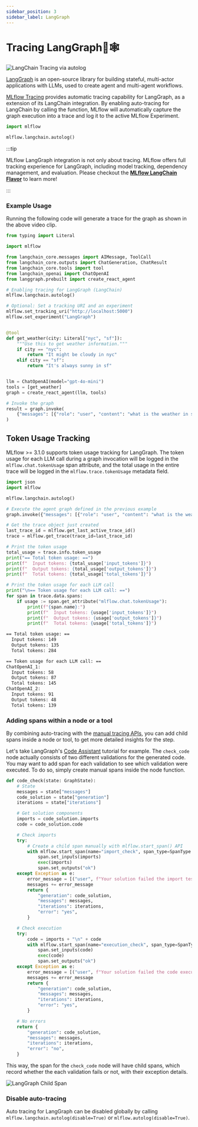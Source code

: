 ```yaml
---
sidebar_position: 3
sidebar_label: LangGraph
---
```



# Tracing LangGraph🦜🕸️

![LangChain Tracing via autolog](/images/llms/tracing/langgraph-tracing.gif)

[LangGraph](https://www.langchain.com/langgraph) is an open-source library for building stateful, multi-actor applications with LLMs, used to create agent and multi-agent workflows.

[MLflow Tracing](/genai/tracing) provides automatic tracing capability for LangGraph, as a extension of its LangChain integration. By enabling auto-tracing for LangChain by calling the <APILink fn="mlflow.langchain.autolog" /> function, MLflow will
automatically capture the graph execution into a trace and log it to the active MLflow Experiment.

```python
import mlflow

mlflow.langchain.autolog()
```

:::tip

MLflow LangGraph integration is not only about tracing. MLflow offers full tracking experience for LangGraph, including model tracking, dependency management, and evaluation. Please checkout the **[MLflow LangChain Flavor](/genai/flavors/langchain)** to learn more!

:::

### Example Usage

Running the following code will generate a trace for the graph as shown in the above video clip.

```python
from typing import Literal

import mlflow

from langchain_core.messages import AIMessage, ToolCall
from langchain_core.outputs import ChatGeneration, ChatResult
from langchain_core.tools import tool
from langchain_openai import ChatOpenAI
from langgraph.prebuilt import create_react_agent

# Enabling tracing for LangGraph (LangChain)
mlflow.langchain.autolog()

# Optional: Set a tracking URI and an experiment
mlflow.set_tracking_uri("http://localhost:5000")
mlflow.set_experiment("LangGraph")


@tool
def get_weather(city: Literal["nyc", "sf"]):
    """Use this to get weather information."""
    if city == "nyc":
        return "It might be cloudy in nyc"
    elif city == "sf":
        return "It's always sunny in sf"


llm = ChatOpenAI(model="gpt-4o-mini")
tools = [get_weather]
graph = create_react_agent(llm, tools)

# Invoke the graph
result = graph.invoke(
    {"messages": [{"role": "user", "content": "what is the weather in sf?"}]}
)
```

## Token Usage Tracking

MLflow >= 3.1.0 supports token usage tracking for LangGraph. The token usage for each LLM call during a graph invocation will be logged in the `mlflow.chat.tokenUsage` span attribute, and the total usage in the entire trace will be logged in the `mlflow.trace.tokenUsage` metadata field.

```python
import json
import mlflow

mlflow.langchain.autolog()

# Execute the agent graph defined in the previous example
graph.invoke({"messages": [{"role": "user", "content": "what is the weather in sf?"}]})

# Get the trace object just created
last_trace_id = mlflow.get_last_active_trace_id()
trace = mlflow.get_trace(trace_id=last_trace_id)

# Print the token usage
total_usage = trace.info.token_usage
print("== Total token usage: ==")
print(f"  Input tokens: {total_usage['input_tokens']}")
print(f"  Output tokens: {total_usage['output_tokens']}")
print(f"  Total tokens: {total_usage['total_tokens']}")

# Print the token usage for each LLM call
print("\n== Token usage for each LLM call: ==")
for span in trace.data.spans:
    if usage := span.get_attribute("mlflow.chat.tokenUsage"):
        print(f"{span.name}:")
        print(f"  Input tokens: {usage['input_tokens']}")
        print(f"  Output tokens: {usage['output_tokens']}")
        print(f"  Total tokens: {usage['total_tokens']}")
```

```bash
== Total token usage: ==
  Input tokens: 149
  Output tokens: 135
  Total tokens: 284

== Token usage for each LLM call: ==
ChatOpenAI_1:
  Input tokens: 58
  Output tokens: 87
  Total tokens: 145
ChatOpenAI_2:
  Input tokens: 91
  Output tokens: 48
  Total tokens: 139
```

### Adding spans within a node or a tool

By combining auto-tracing with the [manual tracing APIs](/genai/tracing/app-instrumentation/manual-tracing), you can add child spans inside a node or tool, to get more detailed insights for the step.

Let's take LangGraph's [Code Assistant](https://langchain-ai.github.io/langgraph/tutorials/code_assistant/langgraph_code_assistant/#graph) tutorial for example. The `check_code` node actually consists of two different validations for the generated code. You may want to add span for each validation to see which validation were executed. To do so, simply create manual spans inside the node function.

```python
def code_check(state: GraphState):
    # State
    messages = state["messages"]
    code_solution = state["generation"]
    iterations = state["iterations"]

    # Get solution components
    imports = code_solution.imports
    code = code_solution.code

    # Check imports
    try:
        # Create a child span manually with mlflow.start_span() API
        with mlflow.start_span(name="import_check", span_type=SpanType.TOOL) as span:
            span.set_inputs(imports)
            exec(imports)
            span.set_outputs("ok")
    except Exception as e:
        error_message = [("user", f"Your solution failed the import test: {e}")]
        messages += error_message
        return {
            "generation": code_solution,
            "messages": messages,
            "iterations": iterations,
            "error": "yes",
        }

    # Check execution
    try:
        code = imports + "\n" + code
        with mlflow.start_span(name="execution_check", span_type=SpanType.TOOL) as span:
            span.set_inputs(code)
            exec(code)
            span.set_outputs("ok")
    except Exception as e:
        error_message = [("user", f"Your solution failed the code execution test: {e}")]
        messages += error_message
        return {
            "generation": code_solution,
            "messages": messages,
            "iterations": iterations,
            "error": "yes",
        }

    # No errors
    return {
        "generation": code_solution,
        "messages": messages,
        "iterations": iterations,
        "error": "no",
    }
```

This way, the span for the `check_code` node will have child spans, which record whether the each validation fails or not, with their exception details.

![LangGraph Child Span](/images/llms/tracing/langgraph-child-span.png)

### Disable auto-tracing

Auto tracing for LangGraph can be disabled globally by calling `mlflow.langchain.autolog(disable=True)` or `mlflow.autolog(disable=True)`.
